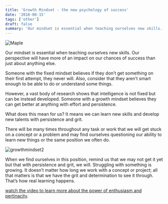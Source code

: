 ```yaml
---
title: 'Growth Mindset - the new psychology of success'
date: '2018-08-15'
tags: ['other']
draft: false
summary: 'Our mindset is essential when teaching ourselves new skills. Our perspective will have more of an impact on our chances of success than just about anything else.'
---
```


<div className="my-1 px-2 w-full overflow-hidden xl:my-1 xl:px-2 xl:w-1/2">
    <Image alt="Maple" src="/static/images/GrowthMindset.png" width={800} height={450} />
  </div>

Our mindset is essential when teaching ourselves new skills. Our perspective will have more of an impact on our chances of success than just about anything else.

Someone with the fixed mindset believes if they don’t get something on their first attempt, they never will. Also, consider that they aren’t smart enough to be able to do or understand some things.

However, a vast body of research shows that intelligence is not fixed but can be instead developed. Someone with a growth mindset believes they can get better at anything with effort and persistence.

What does this mean for us? It means we can learn new skills and develop new talents with persistence and grit.

There will be many times throughout any task or work that we will get stuck on a concept or a problem and may find ourselves questioning our ability to learn new things or the same position we often do.

![growthmindset2](/static/images/growthmindset2.jpg)

When we find ourselves in this position, remind us that we may not get it yet but that with persistence and grit, we will. Struggling with something is growing. It doesn’t matter how long we work with a concept or project; all that matters is that we have the grit and determination to see it through. That’s how real learning happens.

[watch the video to learn more about the power of enthusiasm and pertinacity](https://www.ted.com/talks/angela_lee_duckworth_grit_the_power_of_passion_and_perseverance).




